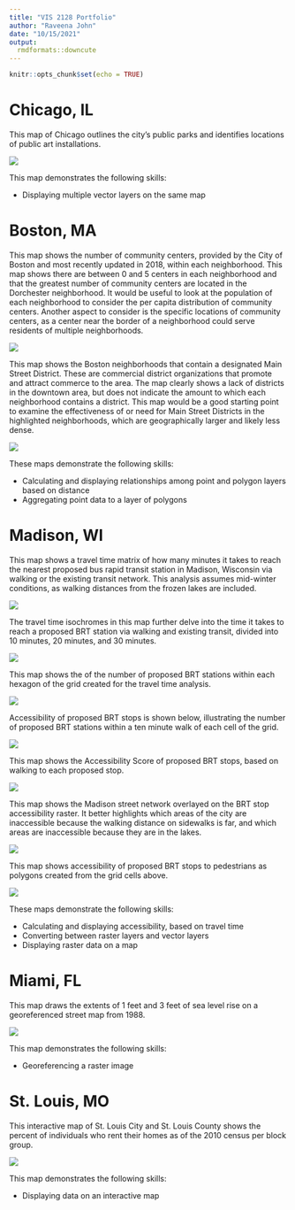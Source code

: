 ```yaml
---
title: "VIS 2128 Portfolio"
author: "Raveena John"
date: "10/15/2021"
output: 
  rmdformats::downcute
---
```


```r
knitr::opts_chunk$set(echo = TRUE)
```

# Chicago, IL

This map of Chicago outlines the city's public parks and identifies locations of public art installations. 

[![](thumbnails/map1.jpg)](https://ravjohn.github.io/Portfolio_F2021/fullsize/map1.pdf){target="_blank"}


This map demonstrates the following skills:

* Displaying multiple vector layers on the same map



# Boston, MA


This map shows the number of community centers, provided by the City of Boston and most recently updated in 2018, within each neighborhood. This map shows there are between 0 and 5 centers in each neighborhood and that the greatest number of community centers are located in the Dorchester neighborhood. It would be useful to look at the population of each neighborhood to consider the per capita distribution of community centers. Another aspect to consider is the specific locations of community centers, as a center near the border of a neighborhood could serve residents of multiple neighborhoods.

[![](thumbnails/map2.jpg)](https://ravjohn.github.io/Portfolio_F2021/fullsize/map2.pdf){target="_blank"}


This map shows the Boston neighborhoods that contain a designated Main Street District. These are commercial district organizations that promote and attract commerce to the area. The map clearly shows a lack of districts in the downtown area, but does not indicate the amount to which each neighborhood contains a district. This map would be a good starting point to examine the effectiveness of or need for Main Street Districts in the highlighted neighborhoods, which are geographically larger and likely less dense.

[![](thumbnails/map3.jpg)](https://ravjohn.github.io/Portfolio_F2021/fullsize/map3.pdf){target="_blank"}


These maps demonstrate the following skills:

* Calculating and displaying relationships among point and polygon layers based on distance
* Aggregating point data to a layer of polygons



# Madison, WI


This map shows a travel time matrix of how many minutes it takes to reach the nearest proposed bus rapid transit station in Madison, Wisconsin via walking or the existing transit network. This analysis assumes mid-winter conditions, as walking distances from the frozen lakes are included.

[![](thumbnails/map4.jpg)](https://ravjohn.github.io/Portfolio_F2021/fullsize/map4.pdf){target="_blank"}


The travel time isochromes in this map further delve into the time it takes to reach a proposed BRT station via walking and existing transit, divided into 10 minutes, 20 minutes, and 30 minutes.

[![](thumbnails/map5.jpg)](https://ravjohn.github.io/Portfolio_F2021/fullsize/map5.pdf){target="_blank"}


This map shows the of the number of proposed BRT stations within each hexagon of the grid created for the travel time analysis.

[![](thumbnails/map6.jpg)](https://ravjohn.github.io/Portfolio_F2021/fullsize/map6.pdf){target="_blank"}


Accessibility of proposed BRT stops is shown below, illustrating the number of proposed BRT stations within a ten minute walk of each cell of the grid.

[![](thumbnails/map7.jpg)](https://ravjohn.github.io/Portfolio_F2021/fullsize/map7.pdf){target="_blank"}


This map shows the Accessibility Score of proposed BRT stops, based on walking to each proposed stop.

[![](thumbnails/map8.jpg)](https://ravjohn.github.io/Portfolio_F2021/fullsize/map8.pdf){target="_blank"}


This map shows the Madison street network overlayed on the BRT stop accessibility raster. It better highlights which areas of the city are inaccessible because the walking distance on sidewalks is far, and which areas are inaccessible because they are in the lakes.

[![](thumbnails/map9.jpg)](https://ravjohn.github.io/Portfolio_F2021/fullsize/map9.pdf){target="_blank"}

This map shows accessibility of proposed BRT stops to pedestrians as polygons created from the grid cells above.


[![](thumbnails/map10.jpg)](https://ravjohn.github.io/Portfolio_F2021/fullsize/map10.pdf){target="_blank"}


These maps demonstrate the following skills:

* Calculating and displaying accessibility, based on travel time
* Converting between raster layers and vector layers
* Displaying raster data on a map



# Miami, FL

This map draws the extents of 1 feet and 3 feet of sea level rise on a georeferenced street map from 1988.

[![](thumbnails/Sea Level Rise.jpg)](https://ravjohn.github.io/Portfolio_F2021/fullsize/Sea Level Rise.pdf){target="_blank"}

This map demonstrates the following skills:

* Georeferencing a raster image



# St. Louis, MO

This interactive map of St. Louis City and St. Louis County shows the percent of individuals who rent their homes as of the 2010 census per block group.

[![](thumbnails/interactive snip.png)](https://ravjohn.github.io/Portfolio_F2021/fullsize/StL_rent.html){target="_blank"}

This map demonstrates the following skills:

* Displaying data on an interactive map
